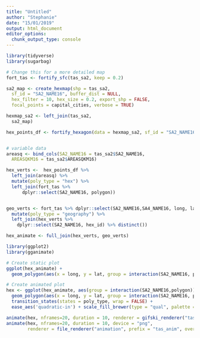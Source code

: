 ```yaml
---
title: "Untitled"
author: "Stephanie"
date: "15/01/2019"
output: html_document
editor_options: 
  chunk_output_type: console
---
```


```r
library(tidyverse)
library(sugarbag)
```

```r
# Change this for a more detailed map
fort_tas <- fortify_sfc(tas_sa2, keep = 0.2)
```



```r
sa2_map <- create_hexmap(shp = tas_sa2, 
  sf_id = "SA2_NAME16", buffer_dist = NULL, 
  hex_filter = 10, hex_size = 0.2, export_shp = FALSE, 
  focal_points = capital_cities, verbose = TRUE)

hexmap_sa2 <- left_join(tas_sa2, 
  sa2_map)
```

```r
hex_points_df <- fortify_hexagon(data = hexmap_sa2, sf_id = "SA2_NAME16", hex_size = 0.2)


# variable data
areasq <- bind_cols(SA2_NAME16 = tas_sa2$SA2_NAME16, 
  AREASQKM16 = tas_sa2$AREASQKM16)

hex_verts <-  hex_points_df %>%
  left_join(areasq) %>% 
  mutate(poly_type = "hex") %>% 
  left_join(fort_tas %>%
      dplyr::select(SA2_NAME16, polygon))


geo_verts <- fort_tas %>% dplyr::select(SA2_NAME16,SA4_NAME16, long, lat, polygon, AREASQKM16) %>% 
  mutate(poly_type = "geography") %>%
  left_join(hex_verts %>% 
    dplyr::select(SA2_NAME16, hex_id) %>% distinct())

hex_animate <- full_join(hex_verts, geo_verts)
```

```r
library(ggplot2)
library(gganimate)

# Create static plot
ggplot(hex_animate) + 
  geom_polygon(aes(x = long, y = lat, group = interaction(SA2_NAME16, polygon))) + facet_wrap(~poly_type) + coord_equal()

```


```r
# Create animated plot
hex <- ggplot(hex_animate, aes(group = interaction(SA2_NAME16,polygon))) + 
  geom_polygon(aes(x = long, y = lat, group = interaction(SA2_NAME16, polygon), fill = SA4_NAME16)) + theme_void() + coord_equal() + 
  transition_states(states = poly_type, wrap = FALSE) +
  ease_aes('quadratic-in') + scale_fill_brewer(type = "qual", palette = "Set3") +guides(fill=FALSE)

animate(hex, nframes=20, duration = 10, renderer = gifski_renderer("tasanim.gif"))
animate(hex, nframes=20, duration = 10, device = "png", 
        renderer = file_renderer("animation", prefix = "tas_anim", overwrite = TRUE))
```

